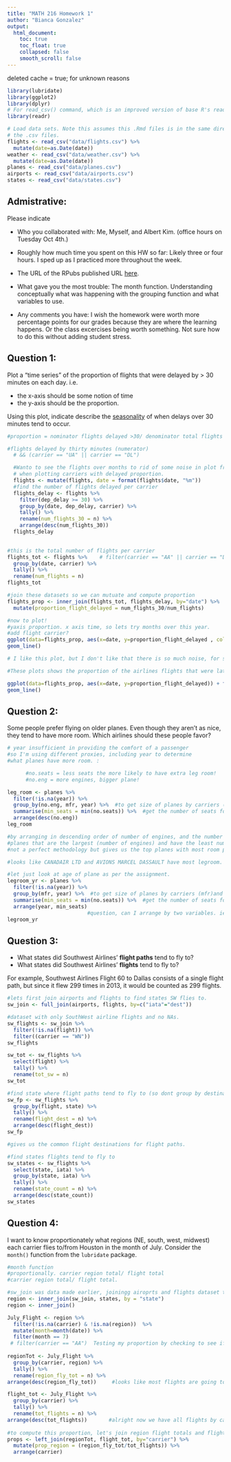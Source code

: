 ```yaml
---
title: "MATH 216 Homework 1"
author: "Bianca Gonzalez"
output:
  html_document:
    toc: true
    toc_float: true
    collapsed: false
    smooth_scroll: false
---
```

deleted cache = true; for unknown reasons
```r

library(lubridate)
library(ggplot2)
library(dplyr)
# For read_csv() command, which is an improved version of base R's read.csv()
library(readr) 

# Load data sets. Note this assumes this .Rmd files is in the same directory as
# the .csv files.
flights <- read_csv("data/flights.csv") %>% 
  mutate(date=as.Date(date))
weather <- read_csv("data/weather.csv") %>% 
  mutate(date=as.Date(date))
planes <- read_csv("data/planes.csv")
airports <- read_csv("data/airports.csv")
states <- read_csv("data/states.csv")
```

## Admistrative:

Please indicate

* Who you collaborated with:
Me, Myself, and Albert Kim. (office hours on Tuesday Oct 4th.)

* Roughly how much time you spent on this HW so far:
Likely three or four hours. I sped up as I practiced more throughout the week.

* The URL of the RPubs published URL [here](https://www.nhl.com/).

* What gave you the most trouble:
The month function. Understanding conceptually what was happening with the grouping function
and what variables to use. 

* Any comments you have:
I wish the homework were worth more percentage points for our grades because they are where the learning happens. Or the class excercises being worth something. Not sure how to do this without adding student stress. 

## Question 1:

Plot a "time series" of the proportion of flights that were delayed by > 30 minutes on each day.  i.e.
 
* the x-axis should be some notion of time
* the y-axis should be the proportion.

Using this plot, indicate describe the
[seasonality](https://en.wikipedia.org/wiki/Seasonality) of when delays over 30
minutes tend to occur.

```r
#proportion = nominator flights delayed >30/ denominator total flights

#flights delayed by thirty minutes (numerator)
  # && (carrier == "UA" || carrier == "DL")

  #Wanto to see the flights over months to rid of some noise in plot from days
  # when plotting carriers with delayed proportion. 
  flights <- mutate(flights, date = format(flights$date, "%m"))
  #find the number of flights delayed per carrier
  flights_delay <- flights %>% 
    filter(dep_delay >= 30) %>% 
    group_by(date, dep_delay, carrier) %>% 
    tally() %>% 
    rename(num_flights_30 = n) %>% 
    arrange(desc(num_flights_30))
  flights_delay
  

#this is the total number of flights per carrier
flights_tot <- flights %>%    # filter(carrier == "AA" || carrier == "DL")
  group_by(date, carrier) %>% 
  tally() %>% 
  rename(num_flights = n)
flights_tot

#join these datasets so we can mutuate and compute proportion
flights_prop <- inner_join(flights_tot, flights_delay, by="date") %>% 
  mutate(proportion_flight_delayed = num_flights_30/num_flights)

#now to plot! 
#yaxis proportion. x axis time, so lets try months over this year. 
#add flight carrier?
ggplot(data=flights_prop, aes(x=date, y=proportion_flight_delayed , col=carrier.y)) +
geom_line()

# I like this plot, but I don't like that there is so much noise, for so many carriers. Also, when looking at the data, I think there is room here for a statistical test to see what carriers are statistically signifcantly late. 

#These plots shows the proportion of the airlines flights that were late throughout the year. Prefer this plot b/c. 

ggplot(data=flights_prop, aes(x=date, y=proportion_flight_delayed)) + facet_wrap(~carrier.y) +
geom_line()


```

## Question 2:

Some people prefer flying on older planes.  Even though they aren't as nice,
they tend to have more room.  Which airlines should these people favor?

```r

# year insufficient in providing the comfort of a passenger
#so I'm using different proxies, including year to determine
#what planes have more room. :

      #no.seats = less seats the more likely to have extra leg room!
      #no.eng = more engines, bigger plane!

leg_room <- planes %>% 
  filter(!is.na(year)) %>%   
  group_by(no.eng, mfr, year) %>%  #to get size of planes by carriers (mfr)and years
  summarise(min_seats = min(no.seats)) %>%  #get the number of seats for size of planes
  arrange(desc(no.eng)) 
leg_room

#by arranging in descending order of number of engines, and the number of seats, we find the 
#planes that are the largest (number of engines) and have the least number of seats . If we wanted to only consider year for leg room, we could have exclusively grouped by year. 
#not a perfect methodology but gives us the top planes with most room per passenger. 

#looks like CANADAIR LTD and AVIONS MARCEL DASSAULT have most legroom. 

#let just look at age of plane as per the assignment. 
legroom_yr <- planes %>% 
  filter(!is.na(year)) %>%   
  group_by(mfr, year) %>%  #to get size of planes by carriers (mfr)and years
  summarise(min_seats = min(no.seats)) %>%  #get the number of seats for size of planes
  arrange(year, min_seats) 
                          #question, can I arrange by two variables. ie the two lowest variables                           followed by the next two lowest, and so on. 
legroom_yr


```


## Question 3:

* What states did Southwest Airlines' **flight paths** tend to fly to?
* What states did Southwest Airlines' **flights** tend to fly to?

For example, Southwest Airlines Flight 60 to Dallas consists of a single flight
path, but since it flew 299 times in 2013, it would be counted as 299 flights.
```r

#lets first join airports and flights to find states SW flies to. 
sw_join <- full_join(airports, flights, by=c("iata"="dest"))

#dataset with only SouthWest airline flights and no NAs. 
sw_flights <- sw_join %>% 
  filter(!is.na(flight)) %>% 
  filter((carrier == "WN")) 
sw_flights

sw_tot <- sw_flights %>% 
  select(flight) %>% 
  tally() %>% 
  rename(tot_sw = n)
sw_tot

#find state where flight paths tend to fly to (so dont group by destination)
sw_fp <- sw_flights %>% 
  group_by(flight, state) %>% 
  tally() %>% 
  rename(flight_dest = n) %>% 
  arrange(desc(flight_dest))
sw_fp

#gives us the common flight destinations for flight paths.

#find states flights tend to fly to 
sw_states <- sw_flights %>% 
  select(state, iata) %>% 
  group_by(state, iata) %>% 
  tally() %>% 
  rename(state_count = n) %>% 
  arrange(desc(state_count))
sw_states


```

## Question 4:

I want to know proportionately what regions (NE, south, west, midwest) each 
carrier flies to/from Houston in the month of July.  Consider the `month()`
function from the `lubridate` package.

```r
#month function
#proportionally. carrier region total/ flight total
#carrier region total/ flight total. 

#sw_join was data made earlier, joiningg airoprts and flights dataset togehter. 
region <- inner_join(sw_join, states, by = "state")
region <- inner_join()

July_Flight <- region %>% 
  filter(!is.na(carrier) & !is.na(region))  %>% 
  mutate(month=month(date)) %>% 
  filter(month == 7) 
 # filter(carrier == "AA")  Testing my proportion by checking to see if AA only flew to a                   Southern regions as computed by our proportion below. checks out! s
                            
regionTot <- July_Flight %>% 
  group_by(carrier, region) %>% 
  tally() %>% 
  rename(region_fly_tot = n) %>%  
arrange(desc(region_fly_tot))     #looks like most flights are going to the South.                                             connecting flights perhaps?

flight_tot <- July_Flight %>% 
  group_by(carrier) %>% 
  tally() %>% 
  rename(tot_flights = n) %>% 
arrange(desc(tot_flights))       #alright now we have all flights by carriers! 
  
#to compute this proportion, let's join region flight totals and flights totals looks like the 
props <- left_join(regionTot, flight_tot, by="carrier") %>% 
  mutate(prop_region = (region_fly_tot/tot_flights)) %>% 
  arrange(carrier)

```
